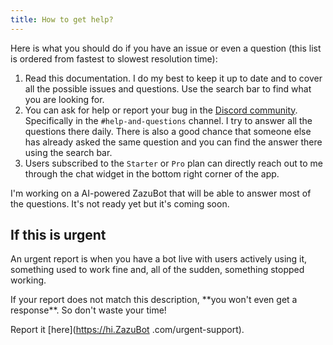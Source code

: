 ```yaml
---
title: How to get help?
---
```


Here is what you should do if you have an issue or even a question (this list is ordered from fastest to slowest resolution time):

1. Read this documentation. I do my best to keep it up to date and to cover all the possible issues and questions. Use the search bar to find what you are looking for.
2. You can ask for help or report your bug in the [Discord community](https://discord.gg/gZWD6BzR). Specifically in the `#help-and-questions` channel. I try to answer all the questions there daily. There is also a good chance that someone else has already asked the same question and you can find the answer there using the search bar.
3. Users subscribed to the `Starter` or `Pro` plan can directly reach out to me through the chat widget in the bottom right corner of the app.

<Note>
  I'm working on a AI-powered ZazuBot that will be able to answer most of the
  questions. It's not ready yet but it's coming soon.
</Note>

## If this is urgent

An urgent report is when you have a bot live with users actively using it, something used to work fine and, all of the sudden, something stopped working.

<Warning>
  If your report does not match this description, **you won't even get a
  response**. So don't waste your time!
</Warning>

Report it [here](https://hi.ZazuBot .com/urgent-support).
